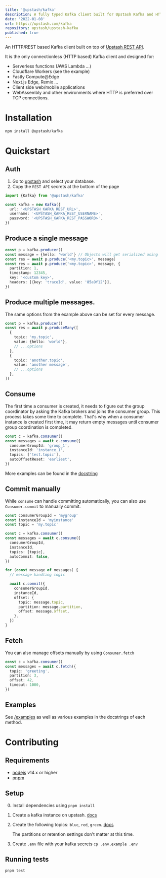 ```yaml
---
title: '@upstash/kafka'
description: A fully typed Kafka client built for Upstash Kafka and HTTP, perfect for serverless and edge runtimes
date: '2022-01-08'
url: https://upstash.com/kafka
repository: upstash/upstash-kafka
published: true
---
```


An HTTP/REST based Kafka client built on top of
[Upstash REST API](https://docs.upstash.com/kafka/rest).

It is the only connectionless (HTTP based) Kafka client and designed for:

- Serverless functions (AWS Lambda ...)
- Cloudflare Workers (see the example)
- Fastly Compute@Edge
- Next.js Edge, Remix ...
- Client side web/mobile applications
- WebAssembly and other environments where HTTP is preferred over TCP
  connections.

# Installation

```bash
npm install @upstash/kafka
```

# Quickstart

## Auth

1. Go to [upstash](https://console.upstash.com/kafka) and select your database.
2. Copy the `REST API` secrets at the bottom of the page

```typescript
import {Kafka} from '@upstash/kafka'

const kafka = new Kafka({
  url: '<UPSTASH_KAFKA_REST_URL>',
  username: '<UPSTASH_KAFKA_REST_USERNAME>',
  password: '<UPSTASH_KAFKA_REST_PASSWORD>',
})
```

## Produce a single message

```typescript
const p = kafka.producer()
const message = {hello: 'world'} // Objects will get serialized using `JSON.stringify`
const res = await p.produce('<my.topic>', message)
const res = await p.produce('<my.topic>', message, {
  partition: 1,
  timestamp: 12345,
  key: '<custom key>',
  headers: [{key: 'traceId', value: '85a9f12'}],
})
```

## Produce multiple messages.

The same options from the example above can be set for every message.

```typescript
const p = kafka.producer()
const res = await p.produceMany([
  {
    topic: 'my.topic',
    value: {hello: 'world'},
    // ...options
  },
  {
    topic: 'another.topic',
    value: 'another message',
    // ...options
  },
])
```

## Consume

The first time a consumer is created, it needs to figure out the group
coordinator by asking the Kafka brokers and joins the consumer group. This
process takes some time to complete. That's why when a consumer instance is
created first time, it may return empty messages until consumer group
coordination is completed.

```typescript
const c = kafka.consumer()
const messages = await c.consume({
  consumerGroupId: 'group_1',
  instanceId: 'instance_1',
  topics: ['test.topic'],
  autoOffsetReset: 'earliest',
})
```

More examples can be found in the
[docstring](https://github.com/upstash/upstash-kafka/blob/main/pkg/consumer.ts#L265)

## Commit manually

While `consume` can handle committing automatically, you can also use
`Consumer.commit` to manually commit.

```typescript
const consumerGroupId = 'mygroup'
const instanceId = 'myinstance'
const topic = 'my.topic'

const c = kafka.consumer()
const messages = await c.consume({
  consumerGroupId,
  instanceId,
  topics: [topic],
  autoCommit: false,
})

for (const message of messages) {
  // message handling logic

  await c.commit({
    consumerGroupId,
    instanceId,
    offset: {
      topic: message.topic,
      partition: message.partition,
      offset: message.offset,
    },
  })
}
```

## Fetch

You can also manage offsets manually by using `Consumer.fetch`

```typescript
const c = kafka.consumer()
const messages = await c.fetch({
  topic: 'greeting',
  partition: 3,
  offset: 42,
  timeout: 1000,
})
```

## Examples

See [/examples](https://github.com/upstash/upstash-kafka/tree/main/examples) as
well as various examples in the docstrings of each method.

# Contributing

## Requirements

- [nodejs](https://nodejs.org) v14.x or higher
- [pnpm](https://pnpm.io/installation)

## Setup

0. Install dependencies using `pnpm install`
1. Create a kafka instance on upstash.
   [docs](https://docs.upstash.com/kafka#create-a-kafka-cluster)
2. Create the following topics: `blue`, `red`, `green`.
   [docs](https://docs.upstash.com/kafka#create-a-topic)

   The partitions or retention settings don't matter at this time.

3. Create `.env` file with your kafka secrets `cp .env.example .env`

## Running tests

```bash
pnpm test
```
